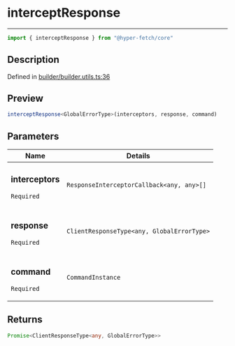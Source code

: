 

# interceptResponse

<div class="api-docs__separator" data-reactroot="">

---

</div><div class="api-docs__import" data-reactroot="">

```ts
import { interceptResponse } from "@hyper-fetch/core"
```

</div><div class="api-docs__section">

## Description

</div><div class="api-docs__description"><span class="api-docs__do-not-parse">



</span></div><p class="api-docs__definition">

Defined in [builder/builder.utils.ts:36](https://github.com/BetterTyped/hyper-fetch/blob/993719ed/packages/core/src/builder/builder.utils.ts#L36)

</p><div class="api-docs__section">

## Preview

</div><div class="api-docs__preview fn">

```ts
interceptResponse<GlobalErrorType>(interceptors, response, command)
```

</div><div class="api-docs__section">

## Parameters

</div><div class="api-docs__parameters"><table><thead><tr><th>Name</th><th>Details</th></tr></thead><tbody><tr param-data="interceptors"><td class="api-docs__param-name required">

### interceptors 

`Required`

</td><td class="api-docs__param-type">

`ResponseInterceptorCallback<any, any>[]`

</td></tr><tr param-data="response"><td class="api-docs__param-name required">

### response 

`Required`

</td><td class="api-docs__param-type">

`ClientResponseType<any, GlobalErrorType>`

</td></tr><tr param-data="command"><td class="api-docs__param-name required">

### command 

`Required`

</td><td class="api-docs__param-type">

`CommandInstance`

</td></tr></tbody></table></div><div class="api-docs__section">

## Returns

</div><div class="api-docs__returns">

```ts
Promise<ClientResponseType<any, GlobalErrorType>>
```

</div>
